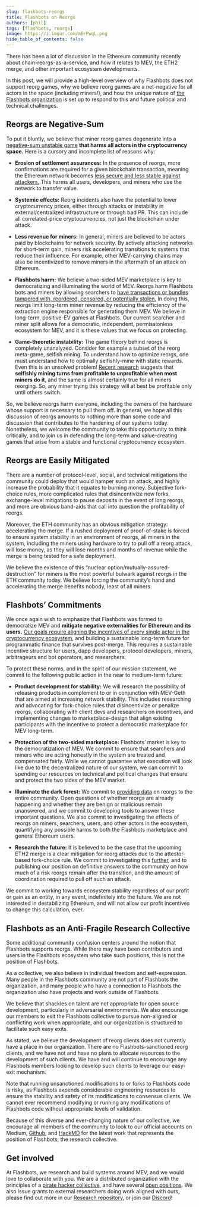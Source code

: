 ```yaml
---
slug: flashbots-reorgs
title: Flashbots on Reorgs
authors: [phil]
tags: [flashbots, reorgs]
image: https://i.imgur.com/mErPwqL.png
hide_table_of_contents: false
---
```

There has been a lot of discussion in the Ethereum community recently about chain-reorgs-as-a-service, and how it relates to MEV, the ETH2 merge, and other important ecosystem developments.
<!--truncate-->

In this post, we will provide a high-level overview of why Flashbots does not support reorg games, why we believe reorg games are a net-negative for all actors in the space (including miners!), and how the unique nature of [the Flashbots organization](https://github.com/flashbots/pm) is set up to respond to this and future political and technical challenges.

## Reorgs are Negative-Sum
To put it bluntly, we believe that miner reorg games degenerate into a [negative-sum unstable game](https://en.wikipedia.org/wiki/Tragedy_of_the_commons) **that harms all actors in the cryptocurrency space.** Here is a cursory and incomplete list of reasons why:
* **Erosion of settlement assurances:** In the presence of reorgs, more confirmations are required for a given blockchain transaction, meaning the Ethereum network becomes [less secure and less stable against attackers.](https://economics.princeton.edu/working-papers/on-the-instability-of-bitcoin-without-the-block-reward/) This harms all users, developers, and miners who use the network to transfer value.

* **Systemic effects:** Reorg incidents also have the potential to lower cryptocurrency prices, either through attacks or instability in external/centralized infrastructure or through bad PR. This can include all correlated-price cryptocurrencies, not just the blockchain under attack.

* **Less revenue for miners:** In general, miners are believed to be actors paid by blockchains for network security. By actively attacking networks for short-term gain, miners risk accelerating transitions to systems that reduce their influence. For example, other MEV-carrying chains may also be incentivized to remove miners in the aftermath of an attack on Ethereum.

* **Flashbots harm:** We believe a two-sided MEV marketplace is key to democratizing and illuminating the world of MEV. Reorgs harm Flashbots bots and miners by allowing searchers to [have transactions or bundles tampered with, reordered, censored, or potentially stolen.](https://twitter.com/bertcmiller/status/1382673587715342339) In doing this, reorgs limit long-term miner revenue by reducing the efficiency of the extraction engine responsible for generating them MEV. We believe in long-term, positive-EV games at Flashbots. Our current searcher and miner split allows for a democratic, independent, permissionless ecosystem for MEV, and it is these values that we focus on protecting.

* **Game-theoretic instability:** The game theory behind reorgs is completely unanalyzed. Consider for example a subset of the reorg meta-game, selfish mining. To understand how to optimize reorgs, one must understand how to optimally selfishly-mine with static rewards. Even this is an unsolved problem! [Recent research](https://arxiv.org/abs/1912.01798) suggests that **selfishly mining turns from profitable to unprofitable when most miners do it**, and the same is almost certainly true for all miners reorging. So, any miner trying this strategy will at best be profitable only until others switch.

So, we believe reorgs harm everyone, including the owners of the hardware whose support is necessary to pull them off. In general, we hope all this discussion of reorgs amounts to nothing more than some code and discussion that contributes to the hardening of our systems today. Nonetheless, we welcome the community to take this opportunity to think critically, and to join us in defending the long-term and value-creating games that arise from a stable and functional cryptocurrency ecosystem.

## Reorgs are Easily Mitigated
There are a number of protocol-level, social, and technical mitigations the community could deploy that would hamper such an attack, and highly increase the probability that it equates to burning money. Subjective fork-choice rules, more complicated rules that disincentivize new forks, exchange-level mitigations to pause deposits in the event of long reorgs, and more are obvious band-aids that call into question the profitability of reorgs.

Moreover, the ETH community has an obvious mitigation strategy: accelerating the merge. If a rushed deployment of proof-of-stake is forced to ensure system stability in an environment of reorgs, all miners in the system, including the miners using hardware to try to pull off a reorg attack, will lose money, as they will lose months and months of revenue while the merge is being tested for a safe deployment.

We believe the existence of this “nuclear option/mutually-assured-destruction” for miners is the most powerful bulwark against reorgs in the ETH community today. We believe forcing the community’s hand and accelerating the merge benefits nobody, least of all miners.

## Flashbots’ Commitments
We once again wish to emphasize that Flashbots was formed to democratize MEV and **mitigate negative externalities for Ethereum and its users.** [Our goals require aligning the incentives of every single actor in the cryptocurrency ecosystem](https://medium.com/flashbots/frontrunning-the-mev-crisis-40629a613752), and building a sustainable long-term future for programmatic finance that survives post-merge. This requires a sustainable incentive structure for users, dapp developers, protocol developers, miners, arbitrageurs and bot operators, and researchers.

To protect these norms, and in the spirit of our mission statement, we commit to the following public action in the near to medium-term future:

* **Product development for stability:** We will research the possibility of releasing products in complement to or in conjunction with MEV-Geth that are aimed at increasing network stability. This includes researching and advocating for fork-choice rules that disincentivize or penalize reorgs, collaborating with client devs and researchers on incentives, and implementing changes to marketplace-design that align existing participants with the incentive to protect a democratic marketplace for MEV long-term.

* **Protection of the two-sided marketplace:** Flashbots’ market is key to the democratization of MEV. We commit to ensure that searchers and miners who are acting honestly in the system are treated and compensated fairly. While we cannot guarantee what execution will look like due to the decentralized nature of our system, we can commit to spending our resources on technical and political changes that ensure and protect the two sides of the MEV market.

* **Illuminate the dark forest:** We commit to [providing data](https://dashboard.flashbots.net/) on reorgs to the entire community. Open questions of whether reorgs are already happening and whether they are benign or malicious remain unanswered, and we commit to developing tools to answer these important questions. We also commit to investigating the effects of reorgs on miners, searchers, users, and other actors in the ecosystem, quantifying any possible harms to both the Flashbots marketplace and general Ethereum users.

* **Research the future:** It is believed to be the case that the upcoming ETH2 merge is a clear mitigation for reorg attacks due to the attestor-based fork-choice rule. We commit to investigating this [further](https://github.com/flashbots/mev-research/blob/main/FRPs/FRP-15.md), and to publishing our position on definitive answers to the community on how much of a risk reorgs remain after the transition, and the amount of coordination required to pull off such an attack.

We commit to working towards ecosystem stability regardless of our profit or gain as an entity, in any event, indefinitely into the future. We are not interested in destabilizing Ethereum, and will not allow our profit incentives to change this calculation, ever.

## Flashbots as an Anti-Fragile Research Collective
Some additional community confusion centers around the notion that Flashbots supports reorgs. While there may have been contributors and users in the Flashbots ecosystem who take such positions, this is not the position of Flashbots.

As a collective, we also believe in individual freedom and self-expression. Many people in the Flashbots community are not part of Flashbots the organization, and many people who have a connection to Flashbots the organization also have projects and work outside of Flashbots.

We believe that shackles on talent are not appropriate for open source development, particularly in adversarial environments. We also encourage our members to exit the Flashbots collective to pursue non-aligned or conflicting work when appropriate, and our organization is structured to facilitate such easy exits.

As stated, we believe the development of reorg clients does not currently have a place in our organization. There are no Flashbots-sanctioned reorg clients, and we have not and have no plans to allocate resources to the development of such clients. We have and will continue to encourage any Flashbots members looking to develop such clients to leverage our easy-exit mechanism.

Note that running unsanctioned modifications to or forks to Flashbots code is risky, as Flashbots expends considerable engineering resources to ensure the stability and safety of its modifications to consensus clients. We cannot ever recommend modifying or running any modifications of Flashbots code without appropriate levels of validation.

Because of this diverse and ever-changing nature of our collective, we encourage all members of the community to look to our official accounts on Medium, [Github](https://github.com/flashbots/), and [HackMD](https://hackmd.io/@flashbots) for the latest work that represents the position of Flashbots, the research collective.

## Get involved
At Flashbots, we research and build systems around MEV, and we would love to collaborate with you. We are a distributed organization with the principles of a [pirate hacker collective](https://www.youtube.com/watch?v=T0fAznO1wA8), and have several [open positions](https://www.notion.so/flashbots/Flashbots-Job-Board-94d53cb01ef04a9484711dacf18739e3). We also issue grants to external researchers doing work aligned with ours, please find out more in our [Research repository](https://github.com/flashbots/mev-research), or join our [Discord](https://discord.gg/7hvTycdNcK)!
